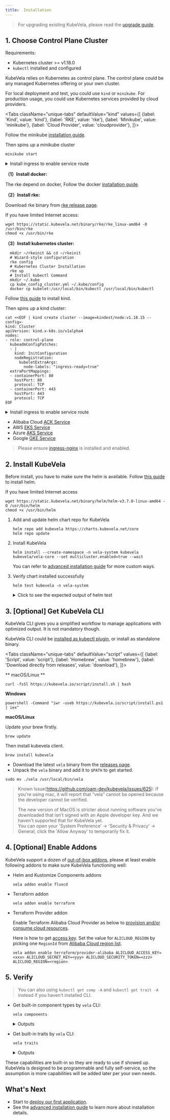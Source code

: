```yaml
---
title:  Installation
---
```



> For upgrading existing KubeVela, please read the [upgrade guide](./platform-engineers/advanced-install/#upgrade).

## 1. Choose Control Plane Cluster

Requirements:
- Kubernetes cluster >= v1.18.0
- `kubectl` installed and configured

KubeVela relies on Kubernetes as control plane. The control plane could be any managed Kubernetes offering or your own cluster. 

For local deployment and test, you could use `kind` or `minikube`. For production usage, you could use Kubernetes services provided by cloud providers.

<Tabs
className="unique-tabs"
defaultValue="kind"
values={[
{label: 'Kind', value: 'kind'},
{label: 'RKE', value: 'rke'},
{label: 'Minikube', value: 'minikube'},
{label: 'Cloud Provider', value: 'cloudprovider'},
]}>
<TabItem value="minikube">

Follow the minikube [installation guide](https://minikube.sigs.k8s.io/docs/start/).

Then spins up a minikube cluster

```shell script
minikube start
```

<details> <summary> Install ingress to enable service route </summary>

```shell script
minikube addons enable ingress
``` 

</details>
</TabItem>

<TabItem value="rke">

  <b>（1）Install docker:</b>

  The rke depend on docker, Follow the docker [installation guide](https://docs.docker.com/engine/install/).

  <b>（2）Install rke:</b>


  Download rke binary from [rke release page](https://github.com/rancher/rke/releases).
  
  If you have limited Internet access:
```
wget https://static.kubevela.net/binary/rke/rke_linux-amd64 -O /usr/bin/rke
chmod +x /usr/bin/rke
```

  <b>（3）Install kubernetes cluster:</b>

```shell script
  mkdir ~/rkeinit && cd ~/rkeinit
  # Wizard-style configuration
  rke config
  # Kubernetes Cluster Installation
  rke up
  # Install kubectl Command
  mkdir ~/.kube
  cp kube_config_cluster.yml ~/.kube/config
  docker cp kubelet:/usr/local/bin/kubectl /usr/local/bin/kubectl
```
</TabItem>

<TabItem value="kind">

Follow [this guide](https://kind.sigs.k8s.io/docs/user/quick-start/#installation) to install kind.

Then spins up a kind cluster:

```shell script
cat <<EOF | kind create cluster --image=kindest/node:v1.18.15 --config=-
kind: Cluster
apiVersion: kind.x-k8s.io/v1alpha4
nodes:
- role: control-plane
  kubeadmConfigPatches:
  - |
    kind: InitConfiguration
    nodeRegistration:
      kubeletExtraArgs:
        node-labels: "ingress-ready=true"
  extraPortMappings:
  - containerPort: 80
    hostPort: 80
    protocol: TCP
  - containerPort: 443
    hostPort: 443
    protocol: TCP
EOF
```

<details> <summary> Install ingress to enable service route </summary>

```shell script
kubectl apply -f https://raw.githubusercontent.com/kubernetes/ingress-nginx/master/deploy/static/provider/kind/deploy.yaml
```

</details>
</TabItem>

<TabItem value="cloudprovider">

* Alibaba Cloud [ACK Service](https://www.aliyun.com/product/kubernetes)
* AWS [EKS Service](https://aws.amazon.com/cn/eks)
* Azure [AKS Service](https://azure.microsoft.com/en-us/services/kubernetes-service)
* Google [GKE Service](https://cloud.google.com/kubernetes-engine)

> Please ensure [ingress-nginx](https://kubernetes.github.io/ingress-nginx/deploy/) is installed and enabled.

</TabItem>  
</Tabs>


## 2. Install KubeVela

Before install, you have to make sure the helm is available. Follow [this guide](https://helm.sh/docs/intro/install/) to install helm.

If you have limited Internet access

```shell script
wget https://static.kubevela.net/binary/helm/helm-v3.7.0-linux-amd64 -O /usr/bin/helm
chmod +x /usr/bin/helm
```

1. Add and update helm chart repo for KubeVela
    ```shell script
    helm repo add kubevela https://charts.kubevela.net/core
    helm repo update
    ```
   
2. Install KubeVela
    ```shell script
    helm install --create-namespace -n vela-system kubevela kubevela/vela-core --set multicluster.enabled=true --wait
    ```
    You can refer to [advanced installation guide](./platform-engineers/advanced-install) for more custom ways.

3. Verify chart installed successfully
    ```shell script
    helm test kubevela -n vela-system
    ```

    <details> <summary> Click to see the expected output of helm test </summary>

    ```shell
    Pod kubevela-application-test pending
    Pod kubevela-application-test pending
    Pod kubevela-application-test running
    Pod kubevela-application-test succeeded
    NAME: kubevela
    LAST DEPLOYED: Tue Apr 13 18:42:20 2021
    NAMESPACE: vela-system
    STATUS: deployed
    REVISION: 1
    TEST SUITE:     kubevela-application-test
    Last Started:   Fri Apr 16 20:49:10 2021
    Last Completed: Fri Apr 16 20:50:04 2021
    Phase:          Succeeded
    TEST SUITE:     first-vela-app
    Last Started:   Fri Apr 16 20:49:10 2021
    Last Completed: Fri Apr 16 20:49:10 2021
    Phase:          Succeeded
    NOTES:
    Welcome to use the KubeVela! Enjoy your shipping application journey!
    ```

    </details>

## 3. [Optional] Get KubeVela CLI

KubeVela CLI gives you a simplified workflow to manage applications with optimized output. It is not mandatory though.

KubeVela CLI could be [installed as kubectl plugin](./platform-engineers/advanced-install#install-kubectl-vela-plugin), or install as standalone binary.

<Tabs
    className="unique-tabs"
    defaultValue="script"
    values={[
        {label: 'Script', value: 'script'},
        {label: 'Homebrew', value: 'homebrew'},
        {label: 'Download directly from releases', value: 'download'},
    ]}>
<TabItem value="script">

** macOS/Linux **

```shell script
curl -fsSl https://kubevela.io/script/install.sh | bash
```

**Windows**

```shell script
powershell -Command "iwr -useb https://kubevela.io/script/install.ps1 | iex"
```
</TabItem>
<TabItem value="homebrew">

**macOS/Linux**

Update your brew firstly.
```shell script
brew update
```
Then install kubevela client.

```shell script
brew install kubevela
```
</TabItem>
<TabItem value="download">

- Download the latest `vela` binary from the [releases page](https://github.com/oam-dev/kubevela/releases).
- Unpack the `vela` binary and add it to `$PATH` to get started.

```shell script
sudo mv ./vela /usr/local/bin/vela
```

> Known Issue(https://github.com/oam-dev/kubevela/issues/625): 
> If you're using mac, it will report that “vela” cannot be opened because the developer cannot be verified.
>
> The new version of MacOS is stricter about running software you've downloaded that isn't signed with an Apple developer key. And we haven't supported that for KubeVela yet.  
> You can open your 'System Preference' -> 'Security & Privacy' -> General, click the 'Allow Anyway' to temporarily fix it.

</TabItem>
</Tabs>

## 4. [Optional] Enable Addons

KubeVela support a dozen of [out-of-box addons](./platform-engineers/advanced-install#Addons),
please at least enable following addons to make sure KubeVela functioning well:

* Helm and Kustomize Components addons
  ```shell
  vela addon enable fluxcd
  ```

* Terraform addon
  ```shell
  vela addon enable terraform
  ```

* Terraform Provider addon

  Enable Terraform Alibaba Cloud Provider as below to [provision and/or consume cloud resources](./end-user/components/cloud-services/provider-and-consume-cloud-services).

  Here is how to get [access key](https://help.aliyun.com/knowledge_detail/38738.html). Set the value for `ALICLOUD_REGION` by picking one `RegionId` from [Alibaba Cloud region list](https://www.alibabacloud.com/help/doc-detail/72379.htm).

  ```shell
  vela addon enable terraform/provider-alibaba ALICLOUD_ACCESS_KEY=<xxx> ALICLOUD_SECRET_KEY=<yyy> ALICLOUD_SECURITY_TOKEN=<zzz> ALICLOUD_REGION=<region>
  ```

## 5. Verify

> You can also using `kubectl get comp -A` and `kubectl get trait -A` instead if you haven't installed CLI.

* Get built-in component types by `vela` CLI:
  ```shell script
  vela components
  ```
    <details> <summary> Outputs </summary>

    ```console
    NAME        	NAMESPACE  	WORKLOAD                             	DESCRIPTION
    alibaba-ack 	vela-system	configurations.terraform.core.oam.dev	Terraform configuration for Alibaba Cloud ACK cluster
    alibaba-oss 	vela-system	configurations.terraform.core.oam.dev	Terraform configuration for Alibaba Cloud OSS object
    alibaba-rds 	vela-system	configurations.terraform.core.oam.dev	Terraform configuration for Alibaba Cloud RDS object
    helm        	vela-system	autodetects.core.oam.dev             	helm release is a group of K8s resources from either git
                                                                    repository or helm repo
    kustomize   	vela-system	autodetects.core.oam.dev             	kustomize can fetching, building, updating and applying
                                                                    Kustomize manifests from git repo.
    raw         	vela-system	autodetects.core.oam.dev             	raw allow users to specify raw K8s object in properties
    task        	vela-system	jobs.batch                           	Describes jobs that run code or a script to completion.
    webservice  	vela-system	deployments.apps                     	Describes long-running, scalable, containerized services
                                                                    that have a stable network endpoint to receive external
                                                                    network traffic from customers.
    worker      	vela-system	deployments.apps                     	Describes long-running, scalable, containerized services
                                                                    that running at backend. They do NOT have network endpoint
                                                                    to receive external network traffic.
    ```

  </details>

* Get built-in traits by `vela` CLI:
  ```shell script
  vela traits
  ```
    <details> <summary> Outputs </summary>

    ```console
    NAME                    	NAMESPACE  	APPLIES-TO       	CONFLICTS-WITH	POD-DISRUPTIVE	DESCRIPTION
    annotations             	vela-system	*                	              	true          	Add annotations on K8s pod for your workload which follows
                                                                                            the pod spec in path 'spec.template'.
    configmap               	vela-system	*                	              	true          	Create/Attach configmaps on K8s pod for your workload which
                                                                                            follows the pod spec in path 'spec.template'.
    cpuscaler               	vela-system	deployments.apps 	              	false         	Automatically scale the component based on CPU usage.
    env                     	vela-system	*                	              	false         	add env on K8s pod for your workload which follows the pod
                                                                                            spec in path 'spec.template.'
    expose                  	vela-system	                 	              	false         	Expose port to enable web traffic for your component.
    hostalias               	vela-system	*                	              	false         	Add host aliases on K8s pod for your workload which follows
                                                                                            the pod spec in path 'spec.template'.
    ingress                 	vela-system	                 	              	false         	Enable public web traffic for the component.
    ingress-1-20            	vela-system	                 	              	false         	Enable public web traffic for the component, the ingress API
                                                                                            matches K8s v1.20+.
    init-container          	vela-system	deployments.apps 	              	true          	add an init container and use shared volume with pod
    kustomize-json-patch    	vela-system	                 	              	false         	A list of JSON6902 patch to selected target
    kustomize-patch         	vela-system	                 	              	false         	A list of StrategicMerge or JSON6902 patch to selected
                                                                                            target
    kustomize-strategy-merge	vela-system	                 	              	false         	A list of strategic merge to kustomize config
    labels                  	vela-system	*                	              	true          	Add labels on K8s pod for your workload which follows the
                                                                                            pod spec in path 'spec.template'.
    lifecycle               	vela-system	*                	              	true          	Add lifecycle hooks for the first container of K8s pod for
                                                                                            your workload which follows the pod spec in path
                                                                                            'spec.template'.
    node-affinity           	vela-system	*                	              	true          	affinity specify node affinity and toleration on K8s pod for
                                                                                            your workload which follows the pod spec in path
                                                                                            'spec.template'.
    pvc                     	vela-system	deployments.apps 	              	true          	Create a Persistent Volume Claim and mount the PVC as volume
                                                                                            to the  first container in the pod
    resource                	vela-system	*                	              	true          	Add resource requests and limits on K8s pod for your
                                                                                            workload which follows the pod spec in path 'spec.template.'
    rollout                 	vela-system	                 	              	false         	rollout the component
    scaler                  	vela-system	*                	              	false         	Manually scale K8s pod for your workload which follows the
                                                                                            pod spec in path 'spec.template'.
    service-binding         	vela-system	webservice,worker	              	false         	Binding secrets of cloud resources to component env
    sidecar                 	vela-system	*                	              	true          	Inject a sidecar container to K8s pod for your workload
                                                                                            which follows the pod spec in path 'spec.template'.
    volumes                 	vela-system	deployments.apps 	              	true          	Add volumes on K8s pod for your workload which follows the
                                                                                            pod spec in path 'spec.template'.
    ```

    </details>

These capabilities are built-in so they are ready to use if showed up. KubeVela is designed to be programmable and fully self-service, so the assumption is more capabilities will be added later per your own needs. 

## What's Next

* Start to [deploy our first application](./quick-start).
* See the [advanced installation guide](./platform-engineers/advanced-install) to learn more about installation details.

